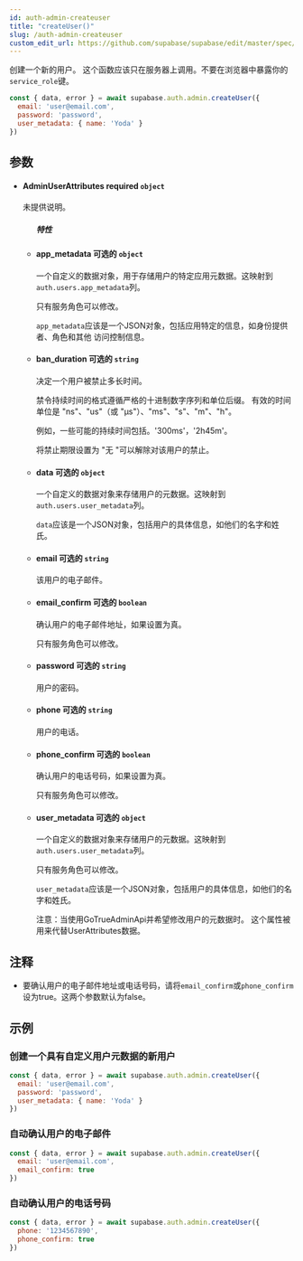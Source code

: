 ```yaml
---
id: auth-admin-createuser
title: "createUser()"
slug: /auth-admin-createuser
custom_edit_url: https://github.com/supabase/supabase/edit/master/spec/supabase_js_v2.yml
---
```


创建一个新的用户。
这个函数应该只在服务器上调用。不要在浏览器中暴露你的`service_role`键。

```js
const { data, error } = await supabase.auth.admin.createUser({
  email: 'user@email.com',
  password: 'password',
  user_metadata: { name: 'Yoda' }
})
```


## 参数


<ul className="method-list-group">
  
<li className="method-list-item">
  <h4 className="method-list-item-label">
    <span className="method-list-item-label-name">
      AdminUserAttributes
    </span>
    <span className="method-list-item-label-badge required">
      required
    </span>
    <span className="method-list-item-validation">
      <code>object</code>
    </span>
  </h4>
  <div class="method-list-item-description">

未提供说明。 

  </div>
  
<ul className="method-list-group">
  <h5 class="method-list-title method-list-title-isChild expanded">特性</h5>

<li className="method-list-item">
  <h4 className="method-list-item-label">
    <span className="method-list-item-label-name">
      app_metadata
    </span>
    <span className="method-list-item-label-badge false">
      可选的
    </span>
    <span className="method-list-item-validation">
      <code>object</code>
    </span>
  </h4>
  <div class="method-list-item-description">

一个自定义的数据对象，用于存储用户的特定应用元数据。这映射到`auth.users.app_metadata`列。

只有服务角色可以修改。

`app_metadata`应该是一个JSON对象，包括应用特定的信息，如身份提供者、角色和其他
访问控制信息。

  </div>
  
</li>


<li className="method-list-item">
  <h4 className="method-list-item-label">
    <span className="method-list-item-label-name">
      ban_duration
    </span>
    <span className="method-list-item-label-badge false">
      可选的
    </span>
    <span className="method-list-item-validation">
      <code>string</code>
    </span>
  </h4>
  <div class="method-list-item-description">

决定一个用户被禁止多长时间。

禁令持续时间的格式遵循严格的十进制数字序列和单位后缀。
有效的时间单位是 "ns"、"us"（或 "µs"）、"ms"、"s"、"m"、"h"。

例如，一些可能的持续时间包括。'300ms'，'2h45m'。

将禁止期限设置为 "无 "可以解除对该用户的禁止。

  </div>
  
</li>


<li className="method-list-item">
  <h4 className="method-list-item-label">
    <span className="method-list-item-label-name">
      data
    </span>
    <span className="method-list-item-label-badge false">
      可选的
    </span>
    <span className="method-list-item-validation">
      <code>object</code>
    </span>
  </h4>
  <div class="method-list-item-description">

一个自定义的数据对象来存储用户的元数据。这映射到`auth.users.user_metadata`列。

`data`应该是一个JSON对象，包括用户的具体信息，如他们的名字和姓氏。

  </div>
  
</li>


<li className="method-list-item">
  <h4 className="method-list-item-label">
    <span className="method-list-item-label-name">
      email
    </span>
    <span className="method-list-item-label-badge false">
      可选的
    </span>
    <span className="method-list-item-validation">
      <code>string</code>
    </span>
  </h4>
  <div class="method-list-item-description">

该用户的电子邮件。

  </div>
  
</li>


<li className="method-list-item">
  <h4 className="method-list-item-label">
    <span className="method-list-item-label-name">
      email_confirm
    </span>
    <span className="method-list-item-label-badge false">
      可选的
    </span>
    <span className="method-list-item-validation">
      <code>boolean</code>
    </span>
  </h4>
  <div class="method-list-item-description">

确认用户的电子邮件地址，如果设置为真。

只有服务角色可以修改。

  </div>
  
</li>


<li className="method-list-item">
  <h4 className="method-list-item-label">
    <span className="method-list-item-label-name">
      password
    </span>
    <span className="method-list-item-label-badge false">
      可选的
    </span>
    <span className="method-list-item-validation">
      <code>string</code>
    </span>
  </h4>
  <div class="method-list-item-description">

用户的密码。

  </div>
  
</li>


<li className="method-list-item">
  <h4 className="method-list-item-label">
    <span className="method-list-item-label-name">
      phone
    </span>
    <span className="method-list-item-label-badge false">
      可选的
    </span>
    <span className="method-list-item-validation">
      <code>string</code>
    </span>
  </h4>
  <div class="method-list-item-description">

用户的电话。

  </div>
  
</li>


<li className="method-list-item">
  <h4 className="method-list-item-label">
    <span className="method-list-item-label-name">
      phone_confirm
    </span>
    <span className="method-list-item-label-badge false">
      可选的
    </span>
    <span className="method-list-item-validation">
      <code>boolean</code>
    </span>
  </h4>
  <div class="method-list-item-description">

确认用户的电话号码，如果设置为真。

只有服务角色可以修改。

  </div>
  
</li>


<li className="method-list-item">
  <h4 className="method-list-item-label">
    <span className="method-list-item-label-name">
      user_metadata
    </span>
    <span className="method-list-item-label-badge false">
      可选的
    </span>
    <span className="method-list-item-validation">
      <code>object</code>
    </span>
  </h4>
  <div class="method-list-item-description">

一个自定义的数据对象来存储用户的元数据。这映射到`auth.users.user_metadata`列。

只有服务角色可以修改。

`user_metadata`应该是一个JSON对象，包括用户的具体信息，如他们的名字和姓氏。

注意：当使用GoTrueAdminApi并希望修改用户的元数据时。
这个属性被用来代替UserAttributes数据。

  </div>
  
</li>

</ul>

</li>

</ul>


## 注释

- 要确认用户的电子邮件地址或电话号码，请将`email_confirm`或`phone_confirm`设为true。这两个参数默认为false。










## 示例

### 创建一个具有自定义用户元数据的新用户



```js
const { data, error } = await supabase.auth.admin.createUser({
  email: 'user@email.com',
  password: 'password',
  user_metadata: { name: 'Yoda' }
})
```

### 自动确认用户的电子邮件



```js
const { data, error } = await supabase.auth.admin.createUser({
  email: 'user@email.com',
  email_confirm: true
})
```

### 自动确认用户的电话号码



```js
const { data, error } = await supabase.auth.admin.createUser({
  phone: '1234567890',
  phone_confirm: true
})
```